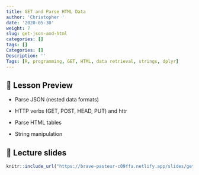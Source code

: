 ```yaml
---
title: GET and Parse HTML Data
author: 'Christopher '
date: '2020-05-30'
weight: 7
slug: get-json-and-html
categories: []
tags: []
Categories: []
Description: ''
Tags: [R, programming, GET, HTML, data retrieval, strings, dplyr]
---
```


## 📝 Lesson Preview

- Parse JSON (nested data formats)

- HTTP verbs (GET, POST, HEAD, PUT) and httr

- Parse HTML tables

- String manipulation

## 📣 Lecture slides

```r
knitr::include_url("https://brave-pasteur-c09ffa.netlify.app/slides/get-json-html")
```
